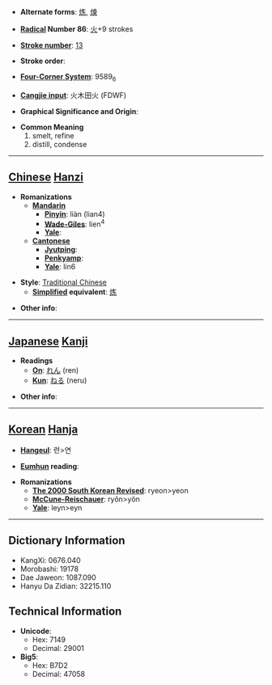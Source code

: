 * '''Alternate forms''': [[炼]], [[煉]]

* '''[[Wiktionary:Chinese radical index| Radical]] Number 86''': [[Wiktionary:Chinese radical index 火|火]]+9 strokes

* '''[[Wiktionary:Chinese total strokes index|Stroke number]]''': [[Wiktionary:Chinese total strokes index 13|13]]

* '''Stroke order''': 

* '''[[Wiktionary:Chinese four corner index|Four-Corner System]]''': 9589<sub>6</sub>

* '''[[Wiktionary:Chinese Cangjie index|Cangjie input]]''': 火木田火 (FDWF)

* '''Graphical Significance and Origin''': 

* '''Common Meaning'''
*#smelt, refine
*# distill, condense


----

== [[Chinese]] [[Hanzi]] ==

* '''Romanizations'''
** '''[[Mandarin]]'''
*** '''[[Pinyin]]''': liàn (lian4)
*** '''[[Wade-Giles]]''': lien<sup>4</sup>
*** '''[[Yale]]''': 
** '''[[Cantonese]]'''
*** '''[[Jyutping]]''':
*** '''[[Penkyamp]]''': 
*** '''[[Yale]]''': lin6

* '''Style''': [[Traditional Chinese]] 
** '''[[Simplified Chinese|Simplified]] equivalent''': [[炼]]

* '''Other info''': 

----

== [[Japanese]] [[Kanji]] ==

* '''Readings'''
** '''[[On]]''': [[れん]] (ren)
** '''[[Kun]]''': [[ねる]] (neru)

* '''Other info''':  

----

== [[Korean]] [[Hanja]] ==

* '''[[Hangeul]]''': 련>연

* '''[[Eumhun]] reading''': 

* '''Romanizations'''
** '''[[The 2000 South Korean Revised Romanization|The 2000 South Korean Revised]]''': ryeon>yeon
** '''[[McCune-Reischauer]]''': ryŏn>yŏn
** '''[[Yale]]''': leyn>eyn

----

== Dictionary Information ==

* KangXi: 0676.040
* Morobashi: 19178
* Dae Jaweon: 1087.090
* Hanyu Da Zidian: 32215.110

== Technical Information ==

* '''Unicode''':
** Hex: 7149
** Decimal: 29001
* '''Big5''':
** Hex: B7D2
** Decimal: 47058